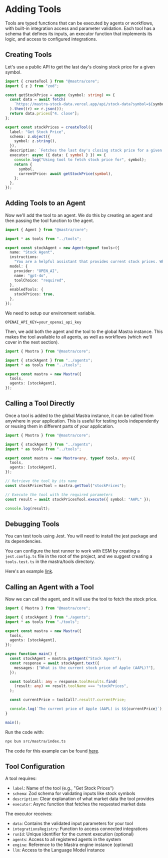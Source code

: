 # Adding Tools

Tools are typed functions that can be executed by agents or workflows, with built-in integration access and parameter validation. Each tool has a schema that defines its inputs, an executor function that implements its logic, and access to configured integrations.

## Creating Tools

Let's use a public API to get the last day's closing stock price for a given symbol.

```ts filename="src/mastra/tools/index.ts" showLineNumbers copy
import { createTool } from "@mastra/core";
import { z } from "zod";

const getStockPrice = async (symbol: string) => {
  const data = await fetch(
    `https://mastra-stock-data.vercel.app/api/stock-data?symbol=${symbol}`,
  ).then((r) => r.json());
  return data.prices["4. close"];
};

export const stockPrices = createTool({
  label: "Get Stock Price",
  schema: z.object({
    symbol: z.string(),
  }),
  description: `Fetches the last day's closing stock price for a given symbol`,
  executor: async ({ data: { symbol } }) => {
    console.log("Using tool to fetch stock price for", symbol);
    return {
      symbol,
      currentPrice: await getStockPrice(symbol),
    };
  },
});
```

## Adding Tools to an Agent

Now we'll add the tool to an agent. We do this by creating an agent and then passing the tool function to the agent.

```ts filename="src/mastra/agents/index.ts" showLineNumbers lines={3,5,14-16} copy
import { Agent } from "@mastra/core";

import * as tools from "../tools";

export const stockAgent = new Agent<typeof tools>({
  name: "Stock Agent",
  instructions:
    "You are a helpful assistant that provides current stock prices. When asked about a stock, use the stock price tool to fetch the stock price.",
  model: {
    provider: "OPEN_AI",
    name: "gpt-4o",
    toolChoice: "required",
  },
  enabledTools: {
    stockPrices: true,
  },
});
```

We need to setup our environment variable.

```.env filename=".env" copy
OPENAI_API_KEY=your_openai_api_key
```

Then, we add both the agent and the tool to the global Mastra instance. This makes the tool available to all agents, as well as workflows (which we'll cover in the next section).

```ts filename="src/mastra/index.ts" showLineNumbers {3,4,7,8} copy
import { Mastra } from "@mastra/core";

import { stockAgent } from "../agents";
import * as tools from "../tools";

export const mastra = new Mastra({
  tools,
  agents: [stockAgent],
});
```

## Calling a Tool Directly

Once a tool is added to the global Mastra instance, it can be called from anywhere in your application. This is useful for testing tools independently or reusing them in different parts of your application.

```ts filename="src/mastra/index.ts" showLineNumbers lines={11-12,14-15,17} copy
import { Mastra } from "@mastra/core";

import { stockAgent } from "../agents";
import * as tools from "../tools";

export const mastra = new Mastra<any, typeof tools, any>({
  tools,
  agents: [stockAgent],
});

// Retrieve the tool by its name
const stockPricesTool = mastra.getTool("stockPrices");

// Execute the tool with the required parameters
const result = await stockPricesTool.execute({ symbol: "AAPL" });

console.log(result);
```

## Debugging Tools

You can test tools using Jest. You will need to install the jest package and its dependencies.

You can configure the test runner to work with ESM by creating a `jest.config.ts` file in the root of the project, and we suggest creating a `tools.test.ts` in the mastra/tools directory.

Here's an example [link](https://github.com/mastra-ai/mastra/tree/main/examples/stock-price-tool).

## Calling an Agent with a Tool

Now we can call the agent, and it will use the tool to fetch the stock price.

```ts filename="src/mastra/index.ts" showLineNumbers lines={11-26} copy
import { Mastra } from "@mastra/core";

import { stockAgent } from "./agents";
import * as tools from "./tools";

export const mastra = new Mastra({
  tools,
  agents: [stockAgent],
});

async function main() {
  const stockAgent = mastra.getAgent("Stock Agent");
  const response = await stockAgent.text({
    messages: ["What is the current stock price of Apple (AAPL)?"],
  });

  const toolCall: any = response.toolResults.find(
    (result: any) => result.toolName === "stockPrices",
  );

  const currentPrice = toolCall?.result?.currentPrice;

  console.log(`The current price of Apple (AAPL) is $${currentPrice}`);
}

main();
```

Run the code with:

```bash copy
npx bun src/mastra/index.ts
```

The code for this example can be found [here](https://github.com/mastra-ai/mastra/tree/main/examples/stock-price-tool).

## Tool Configuration

A tool requires:

- `label`: Name of the tool (e.g., "Get Stock Prices")
- `schema`: Zod schema for validating inputs like stock symbols
- `description`: Clear explanation of what market data the tool provides
- `executor`: Async function that fetches the requested market data

The executor receives:

- `data`: Contains the validated input parameters for your tool
- `integrationsRegistry`: Function to access connected integrations
- `runId`: Unique identifier for the current execution (optional)
- `agents`: Access to all registered agents in the system
- `engine`: Reference to the Mastra engine instance (optional)
- `llm`: Access to the Language Model instance
